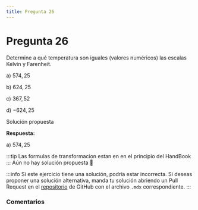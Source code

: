 ```yaml
---
title: Pregunta 26
---
```



# Pregunta 26

<div className="exercise">
Determine a qué temperatura son iguales (valores numéricos) las escalas Kelvin y Farenheit.

a) $574,25$

b) $624,25$

c) $367,52$

d) $-624,25$
</div>

<MDXDetails>
<summary>Solución propuesta</summary>

<div className="exercise">

**Respuesta:**

a) $574,25$

:::tip
Las formulas de transformacion estan en en el principio del HandBook
:::
Aún no hay solución propuesta 🥲
</div>

:::info
Si este ejercicio tiene una solución, podría estar incorrecta. Si deseas proponer una solución alternativa, manda tu solución abriendo
un Pull Request en el [repositorio](https://github.com/crow-rojas/apuntes-fundamentals/pulls) de GitHub con el archivo
`.mdx` correspondiente.
:::

</MDXDetails>

### Comentarios

<Disqus
  url="https://crow-rojas.github.io/apuntes-fundamentals/docs/science/thermodynamics/exercises/2016-1/p26"
  identifier="docs/science/thermodynamics/exercises/2016-1/p26"
  title="2016-1 Termodinámica - Pregunta 26"
/>

